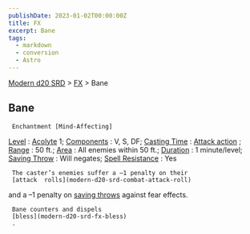 ```yaml
---
publishDate: 2023-01-02T00:00:00Z
title: FX
excerpt: Bane
tags:
  - markdown
  - conversion
  - Astro
---
```


[Modern d20 SRD](/#modernD20) > [FX](modern-d20-srd-fx-index) > Bane

## Bane




     Enchantment [Mind-Affecting]

[Level](modern-d20-srd-fx-level)
:
[Acolyte](modern-d20-srd-classes-advanced-acolyte)
1;
[Components](modern-d20-srd-fx-components)
: V, S, DF;
[Casting Time](modern-d20-srd-fx-casting-time)
:
[Attack action](modern-d20-srd-combat-attack-actions)
;
[Range](modern-d20-srd-fx-range)
: 50 ft.;
[Area](modern-d20-srd-fx-area)
: All enemies within 50 ft.;
[Duration](modern-d20-srd-fx-duration)
: 1 minute/level;
[Saving Throw](modern-d20-srd-basics-saving-throws)
: Will negates;
[Spell Resistance](modern-d20-srd-special-abilities-spell-resistance)
: Yes

     The caster’s enemies suffer a –1 penalty on their
     [attack  rolls](modern-d20-srd-combat-attack-roll)
and a –1 penalty on
[saving throws](modern-d20-srd-basics-saving-throws)
against fear effects.

     Bane counters and dispels
     [bless](modern-d20-srd-fx-bless)
     .
